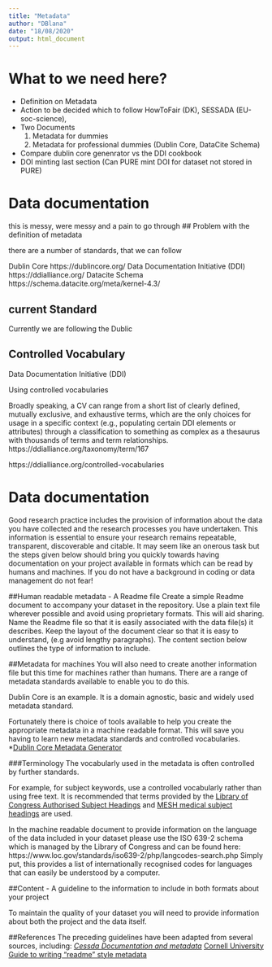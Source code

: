 ```yaml
---
title: "Metadata"
author: "DBlana"
date: "18/08/2020"
output: html_document
---
```



# What to we need here?
- Definition on Metadata
- Action to be decided which to follow HowToFair (DK), SESSADA (EU-soc-science), 
- Two Documents 
    1) Metadata for dummies
    2) Metadata for professional dummies (Dublin Core, DataCite Schema)
 - Compare dublin core genenrator vs the DDI cookbook
 - DOI minting last section (Can PURE mint DOI for dataset not stored in PURE)


# Data documentation {#metadata}

this is messy, were messy and a pain to go through
## Problem with the definition of metadata

there are a number of standards, that we can follow 

Dublin Core https://dublincore.org/
Data Documentation Initiative (DDI) https://ddialliance.org/
Datacite Schema https://schema.datacite.org/meta/kernel-4.3/

## current Standard

Currently we are following the Dublic 

## Controlled Vocabulary 
Data Documentation Initiative (DDI)

Using controlled vocabularies 


Broadly speaking, a CV can range from a short list of clearly defined, mutually exclusive, and exhaustive terms, which are the only choices for usage in a specific context (e.g., populating certain DDI elements or attributes) through a classification to something as complex as a thesaurus with thousands of terms and term relationships. https://ddialliance.org/taxonomy/term/167

https://ddialliance.org/controlled-vocabularies



# Data documentation {#metadata}

Good research practice includes the provision of information about the data you have collected and the research processes you have undertaken.  This information is essential to ensure your research remains repeatable, transparent, discoverable and citable.  It may seem like an onerous task but the steps given below should bring you quickly towards having documentation on your project available in formats which can be read by humans and machines.  If you do not have a background in coding or data management do not fear!

##Human readable metadata - A Readme file
Create a simple Readme document to accompany your dataset in the repository.  Use a plain text file wherever possible and avoid using proprietary formats.  This will aid sharing.
Name the Readme file so that it is easily associated with the data file(s) it describes.
Keep the layout of the document clear so that it is easy to understand, (e.g avoid lengthy paragraphs). 
The content section below outlines the type of information to include.

##Metadata for machines
You will also need to create another information file but this time for machines rather than humans.  There are a range of metadata standards available to enable you to do this.  

Dublin Core is an example.  It is a domain agnostic, basic and widely used metadata standard.

Fortunately there is choice of tools available to help you create the appropriate metadata in a machine readable format.  This will save you having to learn new metadata standards and controlled vocabularies.
*[Dublin Core Metadata Generator](http://nsteffel.github.io/dublin_core_generator/)

###Terminology
The vocabularly used in the metadata is often controlled by further standards.  

For example, for subject keywords, use a controlled vocabularly rather than using free text.  It is recommended that terms provided by the [Library of Congress Authorised Subject Headings](https://authorities.loc.gov/cgi-bin/Pwebrecon.cgi?DB=local&PAGE=First) and [MESH medical subject headings](https://meshb.nlm.nih.gov/search) are used.

In the machine readable document to provide information on the language of the data included in your dataset please use the ISO 639-2 schema which is managed by the Library of Congress and can be found here:  https://www.loc.gov/standards/iso639-2/php/langcodes-search.php  Simply put, this provides a list of internationally recognised codes for languages that can easily be understood by a computer.

##Content - A guideline to the information to include in both formats about your project

To maintain the quality of your dataset you will need to provide information about both the project and the data itself.

##References
The preceding guidelines have been adapted from several sources, including:
*[Cessda Documentation and metadata](https://www.cessda.eu/Training/Training-Resources/Library/Data-Management-Expert-Guide/2.-Organise-Document/Documentation-and-metadata)
*[Cornell University Guide to writing "readme" style metadata](https://data.research.cornell.edu/content/readme)
